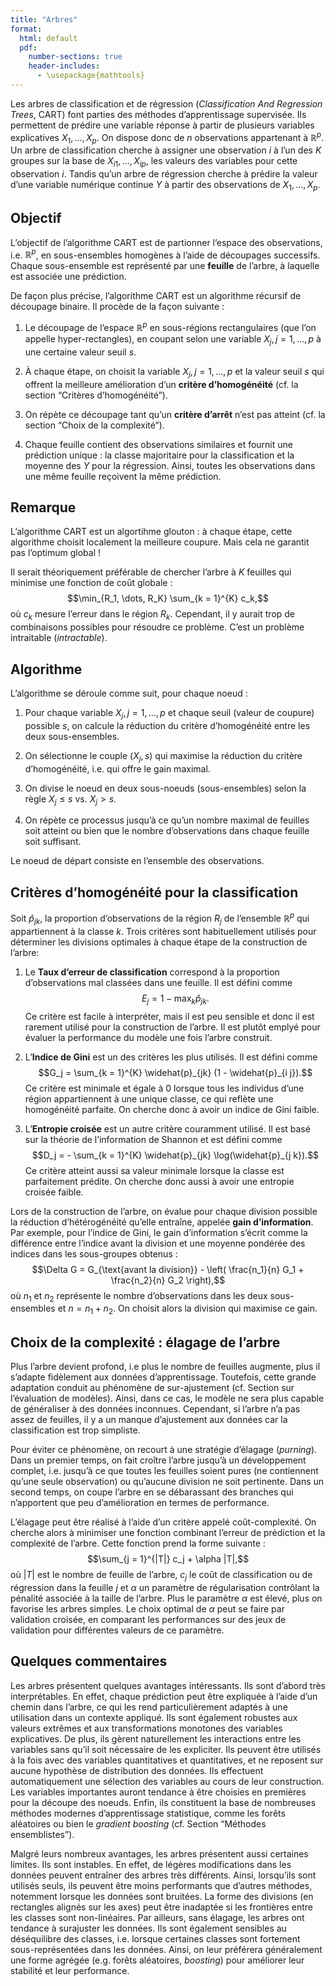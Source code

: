 ```yaml
--- 
title: "Arbres"
format: 
  html: default
  pdf:
    number-sections: true
    header-includes:
      - \usepackage{mathtools} 
---
```


Les arbres de classification et de régression (*Classification And Regression Trees*, CART) font parties des méthodes d'apprentissage supervisée. Ils permettent de prédire une variable réponse à partir de plusieurs variables explicatives $X_1, \dots, X_p$. On dispose donc de $n$ observations appartenant à $\mathbb{R}^p$. Un arbre de classification cherche à assigner une observation $i$ à l'un des $K$ groupes sur la base de $X_{i1}, \dots, X_{ip}$, les valeurs des variables pour cette observation $i$. Tandis qu'un arbre de régression cherche à prédire la valeur d'une variable numérique continue $Y$ à partir des observations de $X_{1}, \dots, X_p$.

## Objectif 

L'objectif de l'algorithme CART est de partionner l'espace des observations, i.e. $\mathbb{R}^p$, en sous-ensembles homogènes à l'aide de découpages successifs. Chaque sous-ensemble est représenté par une **feuille** de l'arbre, à laquelle est associée une prédiction.

De façon plus précise, l'algorithme CART est un algorithme récursif de découpage binaire. Il procède de la façon suivante :

1. Le découpage de l'espace $\mathbb{R}^p$ en sous-régions rectangulaires (que l'on appelle hyper-rectangles), en coupant selon une variable $X_j, j = 1, \dots, p$ à une certaine valeur seuil $s$.

2. À chaque étape, on choisit la variable $X_j, j = 1, \dots, p$ et la valeur seuil $s$ qui offrent la meilleure amélioration d'un **critère d'homogénéité** (cf. la section "Critères d'homogénéité").

3. On répète ce découpage tant qu'un **critère d'arrêt** n'est pas atteint (cf. la section "Choix de la complexité").

4. Chaque feuille contient des observations similaires et fournit une prédiction unique : la classe majoritaire pour la classification et la moyenne des $Y$ pour la régression. Ainsi, toutes les observations dans une même feuille reçoivent la même prédiction.

::: {.callout-tip icon=false}
## Remarque

L'algorithme CART est un algortihme glouton : à chaque étape, cette algorithme choisit localement la meilleure coupure. Mais cela ne garantit pas l'optimum global !

Il serait théoriquement préférable de chercher l'arbre à $K$ feuilles qui minimise une fonction de coût globale :
$$\min_{R_1, \dots, R_K} \sum_{k = 1}^{K} c_k,$$
où $c_k$ mesure l'erreur dans le région $R_k$. Cependant, il y aurait trop de combinaisons possibles pour résoudre ce problème. C'est un problème intraitable (*intractable*).

:::

## Algorithme

L'algorithme se déroule comme suit, pour chaque noeud :

1. Pour chaque variable $X_j, j = 1, \dots, p$ et chaque seuil (valeur de coupure) possible $s$, on calcule la réduction du critère d'homogénéité entre les deux sous-ensembles.

2. On sélectionne le couple $(X_j, s)$ qui maximise la réduction du critère d'homogénéité, i.e. qui offre le gain maximal.

3. On divise le noeud en deux sous-noeuds (sous-ensembles) selon la règle $X_j \leq s$ vs. $X_j > s$.

4. On répète ce processus jusqu'à ce qu'un nombre maximal de feuilles soit atteint ou bien que le nombre d'observations dans chaque feuille soit suffisant.

Le noeud de départ consiste en l'ensemble des observations.


## Critères d'homogénéité pour la classification

Soit $\widehat{p}_{jk}$, la proportion d'observations de la région $R_j$ de l'ensemble $\mathbb{R}^p$ qui appartiennent à la classe $k$. Trois critères sont habituellement utilisés pour déterminer les divisions optimales à chaque étape de la construction de l'arbre:

1. Le **Taux d'erreur de classification** correspond à la proportion d'observations mal classées dans une feuille. Il est défini comme 
$$E_j = 1 - \max_k \widehat{p}_{jk}.$$
Ce critère est facile à interpréter, mais il est peu sensible et donc il est rarement utilisé pour la construction de l'arbre. Il est plutôt emplyé pour évaluer la performance du modèle une fois l'arbre construit. 

2. L'**Indice de Gini** est un des critères les plus utilisés. Il est défini comme 
$$G_j = \sum_{k = 1}^{K} \widehat{p}_{jk} (1 - \widehat{p}_{i j}).$$
Ce critère est minimale et égale à $0$ lorsque tous les individus d'une région appartiennent à une unique classe, ce qui reflète une homogénéité parfaite. On cherche donc à avoir un indice de Gini faible.

3. L'**Entropie croisée** est un autre critère couramment utilisé. Il est basé sur la théorie de l'information de Shannon et est défini comme
$$D_j = - \sum_{k = 1}^{K}  \widehat{p}_{jk} \log(\widehat{p}_{j k}).$$
Ce critère atteint aussi sa valeur minimale lorsque la classe est parfaitement prédite. On cherche donc aussi à avoir une entropie croisée faible.


Lors de la construction de l'arbre, on évalue pour chaque division possible la réduction d'hétérogénéité qu'elle entraîne, appelée **gain d'information**. Par exemple, pour l'indice de Gini, le gain d'information s'écrit comme la différence entre l'indice avant la division et une moyenne pondérée des indices dans les sous-groupes obtenus :
$$\Delta G = G_{\text{avant la division}} - \left( \frac{n_1}{n} G_1 + \frac{n_2}{n} G_2 \right),$$
où $n_1$ et $n_2$ représente le nombre d'observations dans les deux sous-ensembles et $n = n_{1} + n_{2}$. On choisit alors la division qui maximise ce gain.


## Choix de la complexité : élagage de l'arbre

Plus l'arbre devient profond, i.e plus le nombre de feuilles augmente, plus il s'adapte fidèlement aux données d'apprentissage. Toutefois, cette grande adaptation conduit au phénomène de sur-ajustement (cf. Section sur l'évaluation de modèles). Ainsi, dans ce cas, le modèle ne sera plus capable de généraliser à des données inconnues. Cependant, si l'arbre n'a pas assez de feuilles, il y a un manque d'ajustement aux données car la classification est trop simpliste. 

Pour éviter ce phénomène, on recourt à une stratégie d'élagage (*purning*). Dans un premier temps, on fait croître l'arbre jusqu'à un développement complet, i.e. jusqu'à ce que toutes les feuilles soient pures (ne contiennent qu'une seule observation) ou qu'aucune division ne soit pertinente. Dans un second temps, on coupe l'arbre en se débarassant des branches qui n'apportent que peu d'amélioration en termes de performance.

L'élagage peut être réalisé à l'aide d'un critère appelé coût-complexité. On cherche alors à minimiser une fonction combinant l'erreur de prédiction et la complexité de l'arbre. Cette fonction prend la forme suivante :
$$\sum_{j = 1}^{|T|} c_j + \alpha |T|,$$
où $|T|$ est le nombre de feuille de l'arbre, $c_j$ le coût de classification ou de régression dans la feuille $j$ et $\alpha$ un paramètre de régularisation contrôlant la pénalité associée à la taille de l'arbre. Plus le paramètre $\alpha$ est élevé, plus on favorise les arbres simples. Le choix optimal de $\alpha$ peut se faire par validation croisée, en comparant les performances sur des jeux de validation pour différentes valeurs de ce paramètre.


## Quelques commentaires

Les arbres présentent quelques avantages intéressants. Ils sont d'abord très interprétables. En effet, chaque prédiction peut être expliquée à l'aide d'un chemin dans l'arbre, ce qui les rend particulièrement adaptés à une utilisation dans un contexte appliqué. Ils sont également robustes aux valeurs extrêmes et aux transformations monotones des variables explicatives. De plus, ils gèrent naturellement les interactions entre les variables sans qu'il soit nécessaire de les expliciter. Ils peuvent être utilisés à la fois avec des variables quantitatives et quantitatives, et ne reposent sur aucune hypothèse de distribution des données. Ils effectuent automatiquement une sélection des variables au cours de leur construction. Les variables importantes auront tendance à être choisies en premières pour la découpe des noeuds. Enfin, ils constituent la base de nombreuses méthodes modernes d'apprentissage statistique, comme les forêts aléatoires ou bien le *gradient boosting* (cf. Section "Méthodes ensemblistes").

Malgré leurs nombreux avantages, les arbres présentent aussi certaines limites. Ils sont instables. En effet, de légères modifications dans les données peuvent entraîner des arbres très différents. Ainsi, lorsqu'ils sont utilisés seuls, ils peuvent être moins performants que d'autres méthodes, notemment lorsque les données sont bruitées. La forme des divisions (en rectangles alignés sur les axes) peut être inadaptée si les frontières entre les classes sont non-linéaires. Par ailleurs, sans élagage, les arbres ont tendance à surajuster les données. Ils sont également sensibles au déséquilibre des classes, i.e. lorsque certaines classes sont fortement sous-représentées dans les données. Ainsi, on leur préférera généralement une forme agrégée (e.g. forêts aléatoires, *boosting*) pour améliorer leur stabilité et leur performance.

